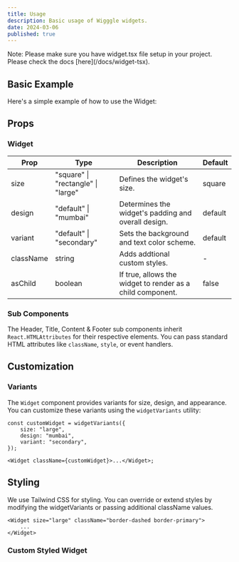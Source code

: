 ```yaml
---
title: Usage
description: Basic usage of Wigggle widgets.
date: 2024-03-06
published: true
---
```


<Callout>
	Note: Please make sure you have <span className="font-mono text-yellow-400">widget.tsx</span> file setup in your
	project. Please check the docs [here](/docs/widget-tsx).
</Callout>

## Basic Example

Here&apos;s a simple example of how to use the Widget:

<ComponentPreview
	name="basic-example-widget"
	title="Basic Example"
	description="A simple widget with header, content and footer."
/>

## Props

### Widget

| Prop      | Type                               | Description                                                | Default |
| --------- | ---------------------------------- | ---------------------------------------------------------- | ------- |
| size      | "square" \| "rectangle" \| "large" | Defines the widget's size.                                 | square  |
| design    | "default" \| "mumbai"              | Determines the widget's padding and overall design.        | default |
| variant   | "default" \| "secondary"           | Sets the background and text color scheme.                 | default |
| className | string                             | Adds addtional custom styles.                              | -       |
| asChild   | boolean                            | If true, allows the widget to render as a child component. | false   |

### Sub Components

The Header, Title, Content & Footer sub components inherit `React.HTMLAttributes` for their respective elements. You can pass standard HTML attributes like `className`, `style`, or event handlers.

## Customization

### Variants

The `Widget` component provides variants for size, design, and appearance. You can customize these variants using the `widgetVariants` utility:

```tsx {2-4} showLineNumbers
const customWidget = widgetVariants({
	size: "large",
	design: "mumbai",
	variant: "secondary",
});

<Widget className={customWidget}>...</Widget>;
```

## Styling

We use Tailwind CSS for styling. You can override or extend styles by modifying the <span className="font-mono text-yellow-400">widgetVariants</span> or passing additional <span className="font-mono text-yellow-400">className</span> values.

```tsx
<Widget size="large" className="border-dashed border-primary">
	...
</Widget>
```

### Custom Styled Widget

<ComponentPreview name="custom-styles-widget" title="Custom Styles" description="A simple widget with custom styles." />
